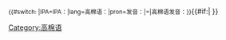 <onlyinclude><small>{{#switch: {{{2}}}|IPA=IPA：|lang=高棉语：|pron=发音：|=|高棉语发音：}}</small>{{IPA|[[Help:高棉语国际音标|[{{{1}}}]]]}}{{#if:{{{3|}}}|{{IPA audio link|{{{3}}} }} }}</onlyinclude><noinclude>
{{documentation|Template:usage of IPA templates}}
<!-- PLEASE ADD CATEGORIES BELOW THIS LINE, THANKS. -->
[[Category:IPA语言模板|{{PAGENAME}}]]
[[Category:高棉语]]
</noinclude>